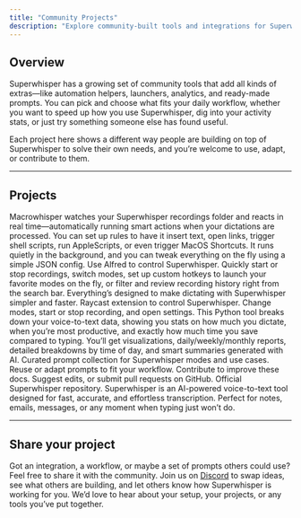 ```yaml
---
title: "Community Projects"
description: "Explore community-built tools and integrations for Superwhisper."
---
```


## Overview
Superwhisper has a growing set of community tools that add all kinds of extras—like automation helpers, launchers, analytics, and ready-made prompts. You can pick and choose what fits your daily workflow, whether you want to speed up how you use Superwhisper, dig into your activity stats, or just try something someone else has found useful. 

<Info>Each project here shows a different way people are building on top of Superwhisper to solve their own needs, and you’re welcome to use, adapt, or contribute to them.</Info>

---

## Projects
  <Card title="Macrowhisper" href="https://github.com/ognistik/macrowhisper">
    Macrowhisper watches your Superwhisper recordings folder and reacts in real time—automatically running smart actions when your dictations are processed. You can set up rules to have it insert text, open links, trigger shell scripts, run AppleScripts, or even trigger MacOS Shortcuts. It runs quietly in the background, and you can tweak everything on the fly using a simple JSON config.
</Card>

  <Card title="Superwhisper for Alfred" href="https://github.com/ognistik/alfred-superwhisper">
  Use Alfred to control Superwhisper. Quickly start or stop recordings, switch modes, set up custom hotkeys to launch your favorite modes on the fly, or filter and review recording history right from the search bar. Everything’s designed to make dictating with Superwhisper simpler and faster.
</Card>

  <Card title="Superwhisper for Raycast" href="https://github.com/superultrainc/superwhisper-raycast">
    Raycast extension to control Superwhisper. Change modes, start or stop recording, and open settings.
  </Card>

  <Card title="Superwhisper Recording Analysis" href="https://github.com/crarau/superwhisper-analysis">
This Python tool breaks down your voice-to-text data, showing you stats on how much you dictate, when you’re most productive, and exactly how much time you save compared to typing. You’ll get visualizations, daily/weekly/monthly reports, detailed breakdowns by time of day, and smart summaries generated with AI.
</Card>

  <Card title="Superwhisper Prompts" href="https://github.com/mackid1993/superwhisper-dictation-prompts">
    Curated prompt collection for Superwhisper modes and use cases. Reuse or adapt prompts to fit your workflow.
  </Card>

  <Card title="Documentation" href="https://github.com/superultrainc/superwhisper-docs">
    Contribute to improve these docs. Suggest edits, or submit pull requests on GitHub.
  </Card>

  <Card title="Superwhisper" href="https://github.com/superultrainc/superwhisper-download">
    Official Superwhisper repository. Superwhisper is an AI-powered voice-to-text tool designed for fast, accurate, and effortless transcription. Perfect for notes, emails, messages, or any moment when typing just won’t do.
  </Card>

---

## Share your project

Got an integration, a workflow, or maybe a set of prompts others could use? Feel free to share it with the community. Join us on [Discord](https://discord.gg/tF98XvJNvB) to swap ideas, see what others are building, and let others know how Superwhisper is working for you. We’d love to hear about your setup, your projects, or any tools you’ve put together.